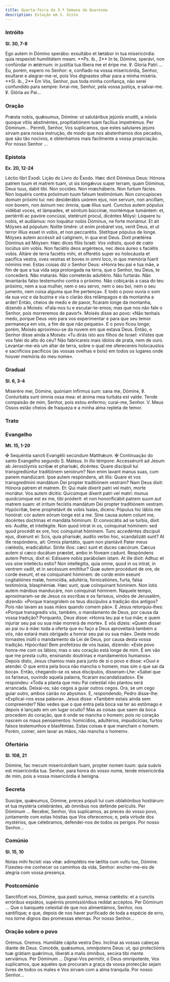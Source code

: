 ```yaml
---
title: Quarta-feira da 3.ª Semana da Quaresma
description: Estação em S. Xisto
---
```


### Intróito

**Sl. 30, 7-8**

<div class="side-by-side not-content">
  <span>
    Ego autem in Dómino sperábo: exsultábo et lætábor in tua misericórdia: quia respexísti
    humilitátem meam. **Ps. ib., 2** In te, Dómine, sperávi, non confúndar in ætérnum: in justítia
    tua líbera me et éripe me. ℣. Gloria Patri ...
  </span>
  <span>
    Eu, porém, espero no Senhor: e, confiado na vossa misericórdia, Senhor, exultarei e
    alegrar-me-ei, pois Vos dignastes olhar para a minha miséria. **Sl. ib., 2** Em Vós, Senhor, pus
    toda minha confiança, não serei confundido para sempre: livrai-me, Senhor, pela vossa justiça, e
    salvai-me. ℣. Glória ao Pai...
  </span>
</div>

### Oração

<div class="side-by-side not-content">
  <span>
    Præsta nobis, quǽsumus, Dómine: ut salutáribus jejúniis erudíti, a nóxiis quoque vítiis
    abstinéntes, propitiatiónem tuam facílius impetrémus. Per Dóminum...
  </span>
  <span>
    Permiti, Senhor, Vos suplicamos, que estes salutares jejuns sirvam para nossa instrução, de modo
    que nos abstenhamos dos pecados, que são tão nocivos, e obtenhamos mais facilmente a vossa
    propiciação. Por nosso Senhor ...
  </span>
</div>

### Epístola

**Ex. 20, 12-24**

<div class="side-by-side not-content">
  <span>Léctio libri Exodi.</span>
  <span>Lição do Livro do Êxodo.</span>
  <span>
    Hæc dicit Dóminus Deus: Hónora patrem tuum et matrem tuam, ut sis longǽvus super terram, quam
    Dóminus, Deus tuus, dabit tibi. Non occídes. Non mœcháberis. Non furtum fácies. Non loquéris
    contra próximum tuum falsum testimónium. Non concupísces domum próximi tui: nec desiderábis
    uxórem ejus, non servum, non ancíllam, non bovem, non ásinum nec ómnia, quæ illíus sunt. Cunctus
    autem pópulus vidébat voces, et lámpades, et sónitum búccinæ, montémque tumántem: et, pertérriti
    ac pavóre concússi, stetérunt procul, dicéntes Móysi: Lóquere tu nobis, et audiámus: non
    loquátur nobis Dóminus, ne forte moriámur. Et ait Móyses ad pópulum: Nolite timére: ut enim
    probáret vos, venit Deus, et ut terror illíus esset in vobis, et non peccarétis. Stetítque
    pópulus de longe. Móyses autem accéssit ad calíginem, in qua erat Deus. Dixit prætérea Dóminus
    ad Móysen: Hæc dices fíliis Israël: Vos vidístis, quod de cœlo locútus sim vobis. Non faciétis
    deos argénteos, nec deos áureo s faciétis vobis. Altáre de terra faciétis mihi, et offerétis
    super eo holocáusta et pacífica vestra, oves vestras et boves in omni loco, in quo memória
    fúerit nóminis mei.
  </span>
  <span>
    Estas coisas diz o Senhor Deus: «Honra teu pai e tua mãe, a fim de que a tua vida seja
    prolongada na terra, que o Senhor, teu Deus, te concederá. Não matarás. Não cometerás adultério.
    Não furtarás. Não levantarás falso testemunho contra o próximo. Não cobiçarás a casa do teu
    próximo, nem a sua mulher, nem o seu servo, nem o seu boi, nem o seu jumento, nem coisa alguma
    que lhe pertença». E todo o povo ouvia o som da sua voz e da buzina e via o clarão dos
    relâmpagos e da montanha a arder! Então, cheios de medo e de pavor, ficaram longe da montanha,
    dizendo a Moisés: «Fala-nos tu e escutar-te-emos; mas que nos não fale o Senhor, pois morreremos
    de pavor!». Moisés disse ao povo: «Não tenhais medo, porque Deus veio para vos experimentar e
    para que seu temor permaneça em vós, a fim de que não pequeis». E o povo ficou longe; porém,
    Moisés aproximou-se da nuvem em que estava Deus. Então, o Senhor disse ainda a Moisés: «Tu dirás
    isto aos filhos de Israel: «Vistes que vos falei do alto do céu? Não fabricareis mais ídolos de
    prata, nem de ouro. Levantar-me-eis um altar de terra, sobre o qual me oferecereis holocaustos e
    sacrifícios pacíficos (as vossas ovelhas e bois) em todos os lugares onde houver memória do meu
    nome».
  </span>
</div>

### Gradual

**Sl. 6, 3-4**

<div class="side-by-side not-content">
  <span>
    Miserére mei, Dómine, quóniam infírmus sum: sana me, Dómine, ℣. Conturbáta sunt ómnia ossa mea:
    et ánima mea turbáta est valde.
  </span>
  <span>
    Tende compaixão de mim, Senhor, pois estou enfermo; curai-me, Senhor. V. Meus Ossos estão cheios
    de fraqueza e a minha alma repleta de temor.
  </span>
</div>

### Trato


<LinkCard href="/missal/quaresma/quartacinzas#trato" title="Trato Quarta-feira de Cinzas" />

### Evangelho

**Mt. 15, 1-20**

<div class="side-by-side not-content">
  <span>
    <span class="text-red-500">✠</span> Sequéntia sancti Evangélii secúndum Matthǽum.
  </span>
  <span>
    <span class="text-red-500">✠</span> Continuação do santo Evangelho segundo S. Mateus.
  </span>
  <span>
    In illo témpore: Accessérurit ad Jesum ab Jerosólymis scribæ et pharisǽi, dicéntes: Quare
    discípuli tui transgrediúntur traditiónem seniórum? Non enim lavant manus suas, cum panem
    mandúcant. Ipse autem respóndens, ait illis: Quare et vos transgredímini mandátum Dei propter
    traditiónem vestram? Nam Deus dixit: Hónora patrem et matrem. Et: Qui male díxerit patri vel
    matri, morte moriátur. Vos autem dícitis: Quicúmque díxerit patri vel matri: munus quodcúmque
    est ex me, tibi próderit: et non honorificábit patrem suum aut matrem suam: et írritum fecístis
    mandátum Dei propter traditiónem vestram. Hypócritæ, bene prophetávit de vobis Isaías, dicens:
    Pópulus hic lábiis me honórat: cor autem eórum longe est a me. Sine causa autem colunt me,
    docéntes doctrínas et mandáta hóminum. Et convocátis ad se turbis, dixit eis: Audíte, et
    intellégite. Non quod intrat in os, coínquinat hóminem: sed quod procédit ex ore, hoc coínquinat
    hóminem. Tunc accedéntes discípuli ejus, dixérunt ei: Scis, quia pharisǽi, audíto verbo hoc,
    scandalizáti sunt? At ille respóndens, ait: Omnis plantátio, quam non plantávit Pater meus
    cœléstis, eradicábitur. Sínite illos: cæci sunt et duces cæcórum. Cæcus autem si cæco ducátum
    præstet, ambo in fóveam cadunt. Respóndens autem Petrus, dixit ei: Edíssere nobis parábolam
    istam. At ille dixit: Adhuc et vos sine intelléctu estis? Non intellégitis, quia omne, quod in
    os intrat, in ventrem vadit, et in secéssum emíttitur? Quæ autem procédunt de ore, de corde
    éxeunt, et ea coínquinant hóminem: de corde enim exeunt cogitatiónes malæ, homicídia, adultéria,
    fornicatiónes, furta, falsa testimónia, blasphémiæ. Hæc sunt, quæ coínquinant hóminem. Non lotis
    autem mánibus manducáre, non coínquinat hóminem.
  </span>
  <span>
    Naquele tempo, aproximaram-se de Jesus os escribas e os fariseus, vindos de Jerusalém, dizendo:
    «Porque transgridem os teus discípulos a tradição dos antigos? Pois não lavam as suas mãos
    quando comem pão». E Jesus retorquiu-lhes: «Porque transgredis vós, também, o mandamento de
    Deus, por causa da vossa tradição? Porquanto, Deus disse: «Honra teu pai e tua mãe; e quem
    injuriar seu pai ou sua mãe morrerá de morte». E vós dizeis: «Quem disser ao pai ou à mãe: toda
    a oferta que eu faço a Deus aproveitará também a vós, não estará mais obrigado a honrar seu pai
    ou sua mãe». Deste modo tornastes inútil o mandamento da Lei de Deus, por causa desta vossa
    tradição. Hipócritas! Bem profetizou de vós Isaías, dizendo: «Este povo honra-me com os lábios;
    mas o seu coração está longe de mim. É em vão que me presta culto, ensinando doutrinas e
    mandamentos humanos». Depois disto, Jesus chamou mais para junto de si o povo e disse: «Ouvi e
    atendei: O que entra pela boca não mancha o homem; mas sim o que sai da boca». Então,
    chegando-se os seus discípulos, disseram-Lhe: «Sabei que os fariseus, ouvindo aquela palavra,
    ficaram escandalizados». Ele respondeu: «Toda a planta que meu Pai celestial não plantou será
    arrancada. Deixai-os; são cegos a guiar outros cegos. Ora, se um cego guiar outro, ambos cairão
    no abysmo». E, respondendo, Pedro disse-lhe: «Explicai-nos essa palavra». Jesus disse: «Também
    estais ainda sem compreender? Não vedes que o que entra pela boca vai ter ao estômago e depois é
    lançado em um lugar oculto? Mas as coisas que saem da boca procedem do coração, que é onde se
    mancha o homem; pois no coração nascem os maus pensamentos: homicídios, adultérios,
    impudicícias, furtos falsos testemunhos e blasfémias. Estas coisas é que mancham o homem. Porém,
    comer, sem lavar as mãos, não mancha o homem».
  </span>
</div>

### Ofertório

**Sl. 108, 21**

<div class="side-by-side not-content">
  <span>
    Dómine, fac mecum misericórdiam tuam, propter nomen tuum: quia suávis est misericórdia tua.
  </span>
  <span>
    Senhor, para honra do vosso nome, tende misericórdia de mim, pois a vossa misericórdia é
    benigna.
  </span>
</div>

### Secreta

<div class="side-by-side not-content">
  <span>
    Suscipe, quǽsumus, Dómine, preces pópuli tui cum oblatiónibus hostiárum: et tua mystéria
    celebrántes, ab ómnibus nos defénde perículis. Per Dóminum ...
  </span>
  <span>
    Recebei, Senhor, Vos suplicamos, as preces do vosso povo, juntamente com estas hóstias que Vos
    oferecemos; e, pela virtude dos mystérios, que celebramos, defendei-nos de todos os perigos. Por
    nosso Senhor...
  </span>
</div>

### Comúnio

**Sl. 15, 10**

<div class="side-by-side not-content">
  <span>Notas mihi fecísti vias vitæ: adimplébis me lætítia cum vultu tuo, Dómine.</span>
  <span>
    Fizestes-me conhecer os caminhos da vida, Senhor: encher-me-eis de alegria com vossa presença.
  </span>
</div>

### Postcomúnio

<div class="side-by-side not-content">
  <span>
    Sanctíficet nos, Dómine, qua pasti sumus, mensa cœléstis: et a cunctis erróribus expiátos,
    supérnis promissiónibus reddat accéptos. Per Dóminum ...
  </span>
  <span>
    Que o banquete celestial de que nos alimentámos, Senhor, nos santifique; e que, depois de nos
    haver purificado de toda a espécie de erro, nos torne dignos das promessas eternas. Por nosso
    Senhor...
  </span>
</div>

### Oração sobre o povo

<div class="side-by-side not-content">
  <span class="text-red-500 text-center">Orémus.</span>
  <span class="text-red-500 text-center">Oremos.</span>
  <span>Humiliáte cápita vestra Deo.</span>
  <span>Inclinai as vossas cabeças diante de Deus.</span>
  <span>
    Concéde, quǽsumus, omnípotens Deus: ut, qui protectiónis tuæ grátiam quǽrimus, liberáti a malis
    ómnibus, secúra tibi mente serviámus. Per Dóminum ...
  </span>
  <span>
    Dignai-Vos permitir, ó Deus omnipotente, Vos suplicamos, que aqueles que procuram a graça da
    vossa protecção sejam livres de todos os males e Vos sirvam com a alma tranquila. Por nosso
    Senhor...
  </span>
</div>
